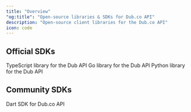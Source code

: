 ```yaml
---
title: "Overview"
"og:title": "Open-source libraries & SDKs for Dub.co API"
description: "Open-source client libraries for the Dub.co API"
icon: code
---
```


## Official SDKs

<CardGroup cols={2}>
  <Card title="TypeScript" icon="node-js" href="/sdks/typescript/overview">
    TypeScript library for the Dub API
  </Card>
  <Card title="Go" icon="golang" href="https://d.to/go" iconType="brands">
    Go library for the Dub API
  </Card>
  <Card title="Python" icon="python" href="https://d.to/python">
    Python library for the Dub API
  </Card>
</CardGroup>

## Community SDKs

<CardGroup cols={2}>
  <Card title="Flutter (Dart)" icon="github" href="https://d.to/dart">
    Dart SDK for Dub.co API
  </Card>
</CardGroup>
